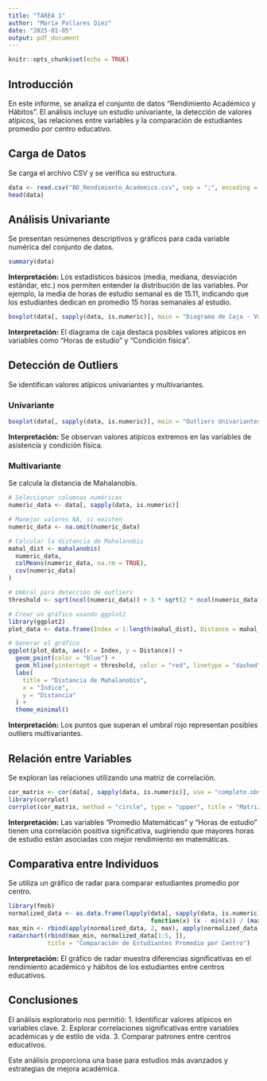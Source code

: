 ---
title: "TAREA 1"
author: "María Pallares Diez"
date: "2025-01-05"
output: pdf_document
---

```{r setup, include=FALSE}
knitr::opts_chunk$set(echo = TRUE)
```

## Introducción
En este informe, se analiza el conjunto de datos "Rendimiento Académico y Hábitos". El análisis incluye un estudio univariante, la detección de valores atípicos, las relaciones entre variables y la comparación de estudiantes promedio por centro educativo.

## Carga de Datos
Se carga el archivo CSV y se verifica su estructura.

```{r load-data}
data <- read.csv("BD_Rendimiento_Academico.csv", sep = ";", encoding = "latin1")
head(data)
```

## Análisis Univariante
Se presentan resúmenes descriptivos y gráficos para cada variable numérica del conjunto de datos.

```{r univariate-analysis}
summary(data)
```

**Interpretación:**
Los estadísticos básicos (media, mediana, desviación estándar, etc.) nos permiten entender la distribución de las variables. Por ejemplo, la media de horas de estudio semanal es de 15.11, indicando que los estudiantes dedican en promedio 15 horas semanales al estudio.

```{r boxplot-univariate, fig.height=8, fig.width=10}
boxplot(data[, sapply(data, is.numeric)], main = "Diagrama de Caja - Variables Numéricas", las = 2)
```

**Interpretación:**
El diagrama de caja destaca posibles valores atípicos en variables como "Horas de estudio" y "Condición física".

## Detección de Outliers
Se identifican valores atípicos univariantes y multivariantes.

### Univariante

```{r univariate-outliers}
boxplot(data[, sapply(data, is.numeric)], main = "Outliers Univariantes", las = 2)
```

**Interpretación:**
Se observan valores atípicos extremos en las variables de asistencia y condición física.

### Multivariante
Se calcula la distancia de Mahalanobis.

```{r mahalanobis-distance}
# Seleccionar columnas numéricas
numeric_data <- data[, sapply(data, is.numeric)]

# Manejar valores NA, si existen
numeric_data <- na.omit(numeric_data)

# Calcular la distancia de Mahalanobis
mahal_dist <- mahalanobis(
  numeric_data, 
  colMeans(numeric_data, na.rm = TRUE), 
  cov(numeric_data)
)

# Umbral para detección de outliers
threshold <- sqrt(ncol(numeric_data)) + 3 * sqrt(2 * ncol(numeric_data))

# Crear un gráfico usando ggplot2
library(ggplot2)
plot_data <- data.frame(Index = 1:length(mahal_dist), Distance = mahal_dist)

# Generar el gráfico
ggplot(plot_data, aes(x = Index, y = Distance)) +
  geom_point(color = "blue") +
  geom_hline(yintercept = threshold, color = "red", linetype = "dashed") +
  labs(
    title = "Distancia de Mahalanobis",
    x = "Índice",
    y = "Distancia"
  ) +
  theme_minimal()
```

**Interpretación:**
Los puntos que superan el umbral rojo representan posibles outliers multivariantes.

## Relación entre Variables
Se exploran las relaciones utilizando una matriz de correlación.

```{r correlation-matrix, fig.height=8, fig.width=10}
cor_matrix <- cor(data[, sapply(data, is.numeric)], use = "complete.obs")
library(corrplot)
corrplot(cor_matrix, method = "circle", type = "upper", title = "Matriz de Correlación")
```

**Interpretación:**
Las variables "Promedio Matemáticas" y "Horas de estudio" tienen una correlación positiva significativa, sugiriendo que mayores horas de estudio están asociadas con mejor rendimiento en matemáticas.

## Comparativa entre Individuos
Se utiliza un gráfico de radar para comparar estudiantes promedio por centro.

```{r radar-chart, fig.height=10, fig.width=10}
library(fmsb)
normalized_data <- as.data.frame(lapply(data[, sapply(data, is.numeric)], 
                                        function(x) (x - min(x)) / (max(x) - min(x))))
max_min <- rbind(apply(normalized_data, 2, max), apply(normalized_data, 2, min))
radarchart(rbind(max_min, normalized_data[1:5, ]),
           title = "Comparación de Estudiantes Promedio por Centro")
```

**Interpretación:**
El gráfico de radar muestra diferencias significativas en el rendimiento académico y hábitos de los estudiantes entre centros educativos.

## Conclusiones
El análisis exploratorio nos permitió:
1. Identificar valores atípicos en variables clave.
2. Explorar correlaciones significativas entre variables académicas y de estilo de vida.
3. Comparar patrones entre centros educativos.

Este análisis proporciona una base para estudios más avanzados y estrategias de mejora académica.


